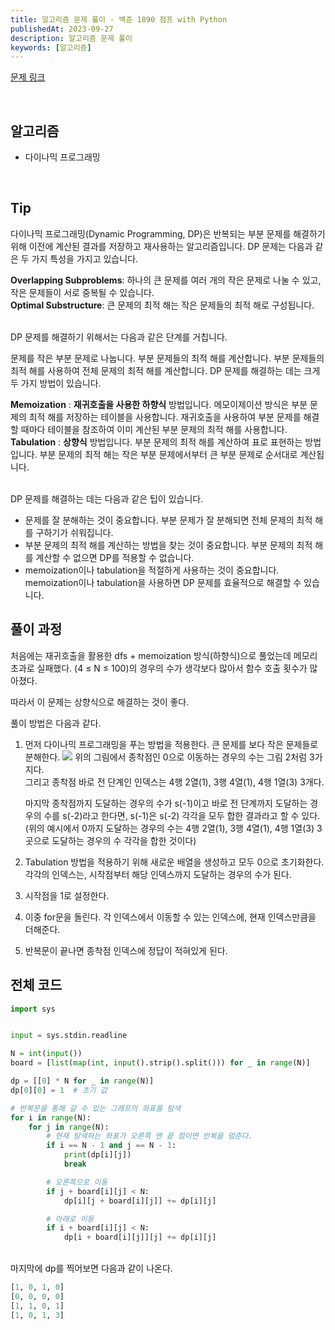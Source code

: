 ```yaml
---
title: 알고리즘 문제 풀이 - 백준 1890 점프 with Python
publishedAt: 2023-09-27
description: 알고리즘 문제 풀이
keywords: [알고리즘]
---
```


[문제 링크](https://www.acmicpc.net/problem/1890)

<br />

## 알고리즘

>

- 다이나믹 프로그래밍

<br />

## Tip

다이나믹 프로그래밍(Dynamic Programming, DP)은 반복되는 부분 문제를 해결하기 위해 이전에 계산된 결과를 저장하고 재사용하는 알고리즘입니다. DP 문제는 다음과 같은 두 가지 특성을 가지고 있습니다.

**Overlapping Subproblems**: 하나의 큰 문제를 여러 개의 작은 문제로 나눌 수 있고, 작은 문제들이 서로 중복될 수 있습니다. <br/>
**Optimal Substructure**: 큰 문제의 최적 해는 작은 문제들의 최적 해로 구성됩니다.

<br />
DP 문제를 해결하기 위해서는 다음과 같은 단계를 거칩니다.

문제를 작은 부분 문제로 나눕니다.
부분 문제들의 최적 해를 계산합니다.
부분 문제들의 최적 해를 사용하여 전체 문제의 최적 해를 계산합니다.
DP 문제를 해결하는 데는 크게 두 가지 방법이 있습니다.

**Memoization** : **재귀호출을 사용한 하향식** 방법입니다. 메모이제이션 방식은 부분 문제의 최적 해를 저장하는 테이블을 사용합니다. 재귀호출을 사용하여 부분 문제를 해결할 때마다 테이블을 참조하여 이미 계산된 부분 문제의 최적 해를 사용합니다. <br/>
**Tabulation** : **상향식** 방법입니다. 부분 문제의 최적 해를 계산하여 표로 표현하는 방법입니다. 부분 문제의 최적 해는 작은 부분 문제에서부터 큰 부분 문제로 순서대로 계산됩니다.

<br />
DP 문제를 해결하는 데는 다음과 같은 팁이 있습니다.

- 문제를 잘 분해하는 것이 중요합니다. 부분 문제가 잘 분해되면 전체 문제의 최적 해를 구하기가 쉬워집니다.
- 부분 문제의 최적 해를 계산하는 방법을 찾는 것이 중요합니다. 부분 문제의 최적 해를 계산할 수 없으면 DP를 적용할 수 없습니다.
- memoization이나 tabulation을 적절하게 사용하는 것이 중요합니다. memoization이나 tabulation을 사용하면 DP 문제를 효율적으로 해결할 수 있습니다.

## 풀이 과정

처음에는 재귀호출을 활용한 dfs + memoization 방식(하향식)으로 풀었는데 메모리 초과로 실패했다.
(4 ≤ N ≤ 100)의 경우의 수가 생각보다 많아서 함수 호출 횟수가 많아졌다.

따라서 이 문제는 상향식으로 해결하는 것이 좋다.

풀이 방법은 다음과 같다.

1. 먼저 다이나믹 프로그래밍을 푸는 방법을 적용한다. 큰 문제를 보다 작은 문제들로 분해한다.
   ![](https://velog.velcdn.com/images/ice-prince/post/2e08bea3-abcf-446a-b367-1772f9ac6121/image.png)
   위의 그림에서 종착점인 0으로 이동하는 경우의 수는 그림 2처럼 3가지다.<br/>
   그리고 종착점 바로 전 단계인 인덱스는 4행 2열(1), 3행 4열(1), 4행 1열(3) 3개다.

   마지막 종착점까지 도달하는 경우의 수가 s(-1)이고 바로 전 단계까지 도달하는 경우의 수를 s(-2)라고 한다면, s(-1)은 s(-2) 각각을 모두 합한 결과라고 할 수 있다.
   (위의 예시에서 0까지 도달하는 경우의 수는 4행 2열(1), 3행 4열(1), 4행 1열(3) 3곳으로 도달하는 경우의 수 각각을 합한 것이다)

2. Tabulation 방법을 적용하기 위해 새로운 배열을 생성하고 모두 0으로 초기화한다. 각각의 인덱스는, 시작점부터 해당 인덱스까지 도달하는 경우의 수가 된다.
3. 시작점을 1로 설정한다.
4. 이중 for문을 돌린다. 각 인덱스에서 이동할 수 있는 인덱스에, 현재 인덱스만큼을 더해준다.
5. 반복문이 끝나면 종착점 인덱스에 정답이 적혀있게 된다.

## 전체 코드

```python
import sys


input = sys.stdin.readline

N = int(input())
board = [list(map(int, input().strip().split())) for _ in range(N)]

dp = [[0] * N for _ in range(N)]
dp[0][0] = 1  # 초기 값

# 반복문을 통해 갈 수 있는 그래프의 좌표를 탐색
for i in range(N):
    for j in range(N):
        # 현재 탐색하는 좌표가 오른쪽 맨 끝 점이면 반복을 멈춘다.
        if i == N - 1 and j == N - 1:
            print(dp[i][j])
            break

        # 오른쪽으로 이동
        if j + board[i][j] < N:
            dp[i][j + board[i][j]] += dp[i][j]

        # 아래로 이동
        if i + board[i][j] < N:
            dp[i + board[i][j]][j] += dp[i][j]
```

<br />
마지막에 dp를 찍어보면 다음과 같이 나온다.

```python
[1, 0, 1, 0]
[0, 0, 0, 0]
[1, 1, 0, 1]
[1, 0, 1, 3]
```
